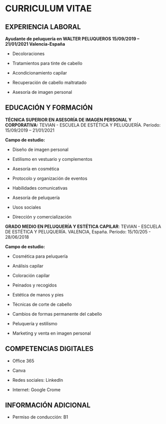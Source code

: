 ![]()

# CURRICULUM VITAE

## EXPERIENCIA LABORAL 

**Ayudante de peluquería en WALTER PELUQUEROS 15/09/2019 – 21/01/2021 Valencia-España**

-   Decoloraciones

-   Tratamientos para tinte de cabello

-   Acondicionamiento capilar

-   Recuperación de cabello maltratado

-   Asesoría de imagen personal

## EDUCACIÓN Y FORMACIÓN

**TÉCNICA SUPERIOR EN ASESORÍA DE IMAGEN PERSONAL Y CORPORATIVA:** TEVIAN - ESCUELA DE ESTÉTICA Y PELUQUERÍA. Período: 15/09/2019 – 21/01/2021

**Campo de estudio:**

-   Diseño de imagen personal

```{=html}
<!-- -->
```
-   Estilismo en vestuario y complementos

```{=html}
<!-- -->
```
-   Asesoría en cosmética

```{=html}
<!-- -->
```
-   Protocolo y organización de eventos

```{=html}
<!-- -->
```
-   Habilidades comunicativas

```{=html}
<!-- -->
```
-   Asesoría de peluquería

```{=html}
<!-- -->
```
-   Usos sociales

```{=html}
<!-- -->
```
-   Dirección y comercialización

**GRADO MEDIO EN PELUQUERÍA Y ESTÉTICA CAPILAR**: TEVIAN - ESCUELA DE ESTÉTICA Y PELUQUERÍA. VALENCIA, España. Período: 15/10/205 - 28/06/2018

**Campo de estudio:**

-   Cosmética para peluquería

-   Análisis capilar

-   Coloración capilar

-   Peinados y recogidos

```{=html}
<!-- -->
```
-   Estética de manos y pies

```{=html}
<!-- -->
```
-   Técnicas de corte de cabello

```{=html}
<!-- -->
```
-   Cambios de formas permanente del cabello

```{=html}
<!-- -->
```
-   Peluquería y estilismo

```{=html}
<!-- -->
```
-   Marketing y venta en imagen personal

## **COMPETENCIAS DIGITALES**

-   Office 365

-   Canva

-   Redes sociales: LinkedIn

-   Internet: Google Crome

## **INFORMACIÓN ADICIONAL** 

-   Permiso de conducción: B1

